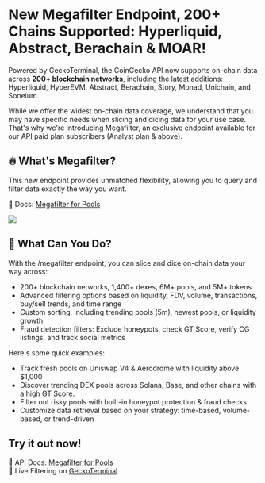 # New Megafilter Endpoint,  200+ Chains Supported: Hyperliquid, Abstract, Berachain & MOAR!

Powered by GeckoTerminal, the CoinGecko API now supports on-chain data across **200+ blockchain networks**, including the latest additions: Hyperliquid, HyperEVM, Abstract, Berachain, Story, Monad, Unichain, and Soneium.

While we offer the widest on-chain data coverage, we understand that you may have specific needs when slicing and dicing data for your use case. That's why we're introducing Megafilter, an exclusive endpoint available for our API paid plan subscribers (Analyst plan & above).

## 🔥 What's Megafilter?

This new endpoint provides unmatched flexibility, allowing you to query and filter data exactly the way you want.

🔗 Docs: [Megafilter for Pools](https://docs.coingecko.com/reference/pools-megafilter) 

<Image align="center" src="https://files.readme.io/ffc66ef37f89d3de4d1b76b330d5cc75165bbd9684253e1b9992523d49cf8015-megafilter.png" />

## 👀 What Can You Do?

With the /megafilter endpoint, you can slice and dice on-chain data your way across:

* 200+ blockchain networks, 1,400+ dexes, 6M+ pools, and 5M+ tokens
* Advanced filtering options based on liquidity, FDV, volume, transactions, buy/sell trends, and time range
* Custom sorting, including trending pools (5m), newest pools, or liquidity growth
* Fraud detection filters: Exclude honeypots, check GT Score, verify CG listings, and track social metrics

Here's some quick examples: 

* Track fresh pools on Uniswap V4 & Aerodrome with liquidity above $1,000
* Discover trending DEX pools across Solana, Base, and other chains with a high GT Score.
* Filter out risky pools with built-in honeypot protection & fraud checks
* Customize data retrieval based on your strategy: time-based, volume-based, or trend-driven

## Try it out now!

🚀 API Docs: [Megafilter for Pools](https://docs.coingecko.com/reference/pools-megafilter)\
🔗 Live Filtering on [GeckoTerminal](https://www.geckoterminal.com/)
